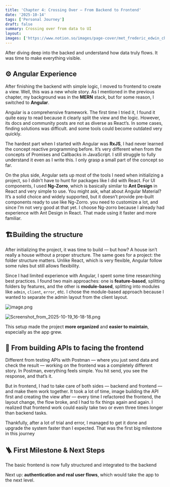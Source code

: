 ```yaml
---
title: 'Chapter 4: Crossing Over — From Backend to Frontend'
date: '2025-10-14'
tags: ['Personal Journey']
draft: false
summary: Crossing over from data to UI
layout: 
images: ['https://www.notion.so/images/page-cover/met_frederic_edwin_church_1871.jpg']
---
```



After diving deep into the backed and understand how data truly flows. It was time to make everything visible.


## **⚙️ Angular Experience** 


After finishing the backend with simple logic, I moved to frontend to create a view. Well, this was a new whole story. As I mentioned in the previous chapter, my background was in the **MERN** stack, but for some reason, I switched to **Angular**. 


Angular is a comprehensive framework. The first time I tried it, I found it quite easy to read because it clearly split the view and the logic. However, its docs and community posts are not as diverse as React’s. In some cases, finding solutions was difficult. and some tools could become outdated very quickly. 


The hardest part when I started with Angular was **RxJS**, I had never learned the concept reactive programming before. It’s very different when from the concepts of Promises and Callbacks in JavaScript. I still struggle to fully understand it even as I write this. I only grasp a small part of the concept so far. 


On the plus side, Angular sets up most of the tools I need when initializing a project, so I didn’t have to hunt for packages like I did with React. For UI components, I used **Ng-Zorro**, which is basically similar to **Ant Design** in React and very simple to use. You might ask, what about Angular Material? It’s a solid choice and widely supported, but it doesn’t provide pre-built components ready to use like Ng-Zorro. you need to customize a lot, and since I’m not very good at that yet. I choose Ng-zorro because I already had experience with Ant Design in React. That made using it faster and more familiar. 


## 🏗️Building the structure


After initializing the project, it was time to build — but how? A house isn’t really a house without a proper structure. The same goes for a project: the folder structure matters. Unlike React, which is very flexible, Angular follow some rules but still allows flexibility. 


Since I had limited experience with Angular, I spent some time researching best practices. I found two main approaches: one is **feature-based**, splitting folders by features, and the other is **module-based**, splitting into modules like `admin`, `client`, `error`, etc. I chose the module-based approach because I wanted to separate the admin layout from the client layout.


![image.png](https://prod-files-secure.s3.us-west-2.amazonaws.com/efeae8fb-3b44-437e-a57e-be87cac69182/9471d4ef-9cac-4817-b847-1363dace0287/image.png?X-Amz-Algorithm=AWS4-HMAC-SHA256&X-Amz-Content-Sha256=UNSIGNED-PAYLOAD&X-Amz-Credential=ASIAZI2LB4665NU6AX32%2F20251031%2Fus-west-2%2Fs3%2Faws4_request&X-Amz-Date=20251031T171433Z&X-Amz-Expires=3600&X-Amz-Security-Token=IQoJb3JpZ2luX2VjEFEaCXVzLXdlc3QtMiJHMEUCIFmfDflrQ0GL72qkm7V0BrbUyASla5%2BmCpIybLxo0tWGAiEA3jaco%2B9RaJCrOV5E7SVJviPlCGyHdCyFPkU0sFshgn8q%2FwMIGhAAGgw2Mzc0MjMxODM4MDUiDIAnVSZ4knrfnnexzircA8pnVREPrg%2Fl0cm%2FuaXPNkHLCknL7qdDfOVXE%2B%2BNA6V%2B2EecOI15hh%2FSk9gHFDji5kTZQfEtlvmO2Vk7PgiCK5P8F6Q1KUPoYO%2F%2Bf2zwGZ4TNJZGfbh6JUExmU3gjaiLLaMGGNE2ObZ5w%2FtwlfSEKgSEk5q1GvYaxzaN50%2FUSS20X71s8SPWz3kLWIrO4HuqjKM5F9MI%2BmFdKf%2FdK1zzOQKDQJ1vJPJzXAYHsfLYfqGAiasscgMtI3ZvxZCtluQB6460XpqSTgQTndfF%2FpadHIkCMHcnSEE2D3Pqby1gn43Y1mrRloRD%2FGr0cmjFGZcdWWuX1imtvhi1gNhABXmd%2FLdlV4F6rX5ivMfFApI4qnx0e3G3dh6rPGcooqjspbkl99iyXNSyph15h68XUq%2FrKNCEpOGjFTnUGfAFf7NSB8s68C%2Fr2vBn%2FGwfqfRuBERnUkEm4LIf2oOu%2FPiuBSR8776760cdlZmbmtmYK%2Bo3%2BjuEvELpN1OGMaE9HAULk6KhhJ82RDvkG7fuXRNsCR%2FqJOb9KxjHY4ODQ2QNf1zE%2B5QaNyIxmaJ5Y8bT50WAnT1VNx3FCwtdBjzjI%2FucGyAcNgofdVO8BHWjoWustbdLyf%2BnwJEFyPTzyGPMsr8eMOLRk8gGOqUBoYLtp322kjKJl4GBK5TJ2l3ZiqYgXVApgCmm3T0jA0n%2BBs6vwTk5FvyrZn8SyQJEpl%2BpRjVvNYn%2BMz9ToKwOXZ9InrARrjKeS3IanRViYC1Z3W8FxgrQoUx51ktsBIUVz9fcmtvWR3pn8Ow4ALcgZiS8H84%2BBxg%2FLgWsg%2BUHkIY5mMN8C2zlqgoxfBYOBvIqGv1%2BqR92968NAMdt5BauX9sMtLn1&X-Amz-Signature=1348f4588637bd6000264b84b01551d68309628d44baab2c647f87d01c20c3c6&X-Amz-SignedHeaders=host&x-amz-checksum-mode=ENABLED&x-id=GetObject)


![Screenshot_from_2025-10-19_16-18-18.png](https://prod-files-secure.s3.us-west-2.amazonaws.com/efeae8fb-3b44-437e-a57e-be87cac69182/7f972964-0eb6-4f80-9cd4-38f251129d9f/Screenshot_from_2025-10-19_16-18-18.png?X-Amz-Algorithm=AWS4-HMAC-SHA256&X-Amz-Content-Sha256=UNSIGNED-PAYLOAD&X-Amz-Credential=ASIAZI2LB46627STEOR5%2F20251031%2Fus-west-2%2Fs3%2Faws4_request&X-Amz-Date=20251031T171434Z&X-Amz-Expires=3600&X-Amz-Security-Token=IQoJb3JpZ2luX2VjEFEaCXVzLXdlc3QtMiJIMEYCIQDde4pcwDHwDKVrI88RfcrtegsnnqvfMXANI7MUGyqjBAIhAIobmVdzgNtvz7de5oUeRxyip%2FpJXD6571Kp59OrpV3HKv8DCBoQABoMNjM3NDIzMTgzODA1IgyhX6BiI9B3YrDxz4Qq3ANOqUHbUWzWZjROXNVp9c1Y5S8BhBM76c%2FswTNyl5hWpiusDpv%2FNrEoJr8kFtpMNLwBq0h955eMyV7OmpsQOc9k%2FJ4BIRjU7JxUVLx7h0ozcri97znWPUtwjiwJDlGLwAipciBfGhnP1VhzUfzBdOForaLl1vZPu4A5L3GAJj2PRo6Acmgbbl19Nnf5D39az46PHtQ0LOR5Q4PX0AsZowcOnU%2Ft%2F8Cu8qqG4ORbWGUWKlY4lQwMrh19tqiTdnAsGI9cBYz7m49VLEjmBQJVmqgJqbCQRcCms%2BB1Ju36zJvpWSYB6PH75OeTt9n3EGBqf1lPeHreReI7DvQoB7V5NVad%2FuDHr5m7gAQLG9F7HIa%2BW2IkShxQBPx2SCI2GV9p4b%2FBjeQD5yVymRpReHgAKp9fFqYUf7iTKfpZgPcQIYY0uVYfsQ%2B0jO8fyZ%2BSBXYdWHrY6ASdmrXkfWmS4Z02EQ1OYO7PSPPg2KhA%2BVLAi36eAmjhrtXZ7Ie05Aef8V7LzZfe%2FUVQs0avbpdqvJOiC6XZoAgGQqbWthBAz2XOo23kGOK9qELF%2FG1sjHSh%2B9UIb51L5EmgoSAxfksKsE7AxdpWa22JJc9TdBxebjO3BxoqugvMRHWG%2FdeG0GV4NDDm0JPIBjqkAX7TXP2Z9QRVk1e%2BxsJu68Q6Qf86J0dCwI0sGpgpuMzlLOGZ5wfPvyjwe%2B6njirYCSEuRjokSosmaWieTr44aV%2BOXZF0Z00q5GIQruRTYoPKAki7fUQ%2FUBzr7IC3QmIQCEnVemv2jeyXMZXm2GTzINzjdJR1jVfxTzmvtKSJ9fHDqXQ7OuY68vvsyn38RQg99AHBQHE8YgmTbEvomIjVKfdpY1Zq&X-Amz-Signature=3afdc8986ab01e1a8b5702f92a7c83897caf677f7b8f6b8dbc0927f62d33bbda&X-Amz-SignedHeaders=host&x-amz-checksum-mode=ENABLED&x-id=GetObject)


This setup made the project **more organized** and **easier to maintain**, especially as the app grew.


## 🔄 From building APIs to facing the frontend


Different from testing APIs with Postman — where you just send data and check the result — working on the frontend was a completely different story. In Postman, everything feels simple. You hit send, you see the response, and that’s it.


But in frontend, I had to take care of both sides — backend and frontend — and make them work together.
It took a lot of time, image building the API first and creating the view after — every time I refactored the frontend, the layout change, the flow broke, and I had to fix things again and again. I realized that frontend work could easily take two or even three times longer than backend tasks. 


Thankfully, after a lot of trial and error, I managed to get it done and upgrade the system faster than I expected. That was the first big milestone in this journey


## 🪜 First Milestone & Next Steps


The basic frontend is now fully structured and integrated to the backend


Next up: **authentication and real user flows**, which would take the app to the next level.

